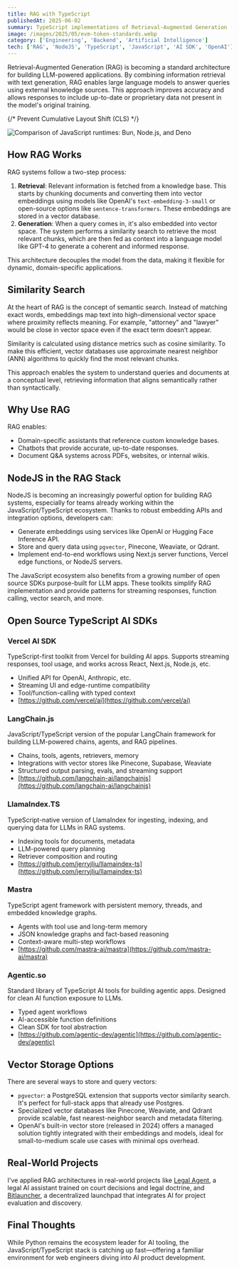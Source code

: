 ```yaml
---
title: RAG with TypeScript
publishedAt: 2025-06-02
summary: TypeScript implementations of Retrieval-Augmented Generation (RAG) systems for integrating external knowledge with language models
image: /images/2025/05/evm-token-standards.webp
category: ['Engineering', 'Backend', 'Artificial Intelligence']
tech: ['RAG', 'NodeJS', 'TypeScript', 'JavaScript', 'AI SDK', 'OpenAI']
---
```


Retrieval-Augmented Generation (RAG) is becoming a standard architecture for building LLM-powered applications. By combining information retrieval with text generation, RAG enables large language models to answer queries using external knowledge sources. This approach improves accuracy and allows responses to include up-to-date or proprietary data not present in the model's original training.

{/* Prevent Cumulative Layout Shift (CLS) */}
<div className="min-h-[300px]">
  <img 
    src="/images/2025/05/evm-token-standards.webp"
    alt="Comparison of JavaScript runtimes: Bun, Node.js, and Deno"
    className="w-full"
  />
</div>

## How RAG Works

RAG systems follow a two-step process:

1. **Retrieval**: Relevant information is fetched from a knowledge base. This starts by chunking documents and converting them into vector embeddings using models like OpenAI's `text-embedding-3-small` or open-source options like `sentence-transformers`. These embeddings are stored in a vector database.
2. **Generation**: When a query comes in, it's also embedded into vector space. The system performs a similarity search to retrieve the most relevant chunks, which are then fed as context into a language model like GPT-4 to generate a coherent and informed response.

This architecture decouples the model from the data, making it flexible for dynamic, domain-specific applications.

## Similarity Search

At the heart of RAG is the concept of semantic search. Instead of matching exact words, embeddings map text into high-dimensional vector space where proximity reflects meaning. For example, "attorney" and "lawyer" would be close in vector space even if the exact term doesn’t appear.

Similarity is calculated using distance metrics such as cosine similarity. To make this efficient, vector databases use approximate nearest neighbor (ANN) algorithms to quickly find the most relevant chunks.

This approach enables the system to understand queries and documents at a conceptual level, retrieving information that aligns semantically rather than syntactically.

## Why Use RAG

RAG enables:

* Domain-specific assistants that reference custom knowledge bases.
* Chatbots that provide accurate, up-to-date responses.
* Document Q\&A systems across PDFs, websites, or internal wikis.

## NodeJS in the RAG Stack

NodeJS is becoming an increasingly powerful option for building RAG systems, especially for teams already working within the JavaScript/TypeScript ecosystem. Thanks to robust embedding APIs and integration options, developers can:

* Generate embeddings using services like OpenAI or Hugging Face Inference API.
* Store and query data using `pgvector`, Pinecone, Weaviate, or Qdrant.
* Implement end-to-end workflows using Next.js server functions, Vercel edge functions, or NodeJS servers.

The JavaScript ecosystem also benefits from a growing number of open source SDKs purpose-built for LLM apps. These toolkits simplify RAG implementation and provide patterns for streaming responses, function calling, vector search, and more.

## Open Source TypeScript AI SDKs

### Vercel AI SDK

TypeScript-first toolkit from Vercel for building AI apps. Supports streaming responses, tool usage, and works across React, Next.js, Node.js, etc.

* Unified API for OpenAI, Anthropic, etc.
* Streaming UI and edge-runtime compatibility
* Tool/function-calling with typed context
* [https://github.com/vercel/ai](https://github.com/vercel/ai)

### LangChain.js

JavaScript/TypeScript version of the popular LangChain framework for building LLM-powered chains, agents, and RAG pipelines.

* Chains, tools, agents, retrievers, memory
* Integrations with vector stores like Pinecone, Supabase, Weaviate
* Structured output parsing, evals, and streaming support
* [https://github.com/langchain-ai/langchainjs](https://github.com/langchain-ai/langchainjs)

### LlamaIndex.TS

TypeScript-native version of LlamaIndex for ingesting, indexing, and querying data for LLMs in RAG systems.

* Indexing tools for documents, metadata
* LLM-powered query planning
* Retriever composition and routing
* [https://github.com/jerryjliu/llamaindex-ts](https://github.com/jerryjliu/llamaindex-ts)

### Mastra

TypeScript agent framework with persistent memory, threads, and embedded knowledge graphs.

* Agents with tool use and long-term memory
* JSON knowledge graphs and fact-based reasoning
* Context-aware multi-step workflows
* [https://github.com/mastra-ai/mastra](https://github.com/mastra-ai/mastra)

### Agentic.so

Standard library of TypeScript AI tools for building agentic apps. Designed for clean AI function exposure to LLMs.

* Typed agent workflows
* AI-accessible function definitions
* Clean SDK for tool abstraction
* [https://github.com/agentic-dev/agentic](https://github.com/agentic-dev/agentic)

## Vector Storage Options

There are several ways to store and query vectors:

* `pgvector`: a PostgreSQL extension that supports vector similarity search. It's perfect for full-stack apps that already use Postgres.
* Specialized vector databases like Pinecone, Weaviate, and Qdrant provide scalable, fast nearest-neighbor search and metadata filtering.
* OpenAI's built-in vector store (released in 2024) offers a managed solution tightly integrated with their embeddings and models, ideal for small-to-medium scale use cases with minimal ops overhead.

## Real-World Projects

I've applied RAG architectures in real-world projects like <a href="https://gaboesquivel.com/project/legal-agent">Legal Agent</a>, a legal AI assistant trained on court decisions and legal doctrine, and <a href="https://gaboesquivel.com/project/bitlauncher">Bitlauncher</a>, a decentralized launchpad that integrates AI for project evaluation and discovery.

## Final Thoughts

While Python remains the ecosystem leader for AI tooling, the JavaScript/TypeScript stack is catching up fast—offering a familiar environment for web engineers diving into AI product development.
